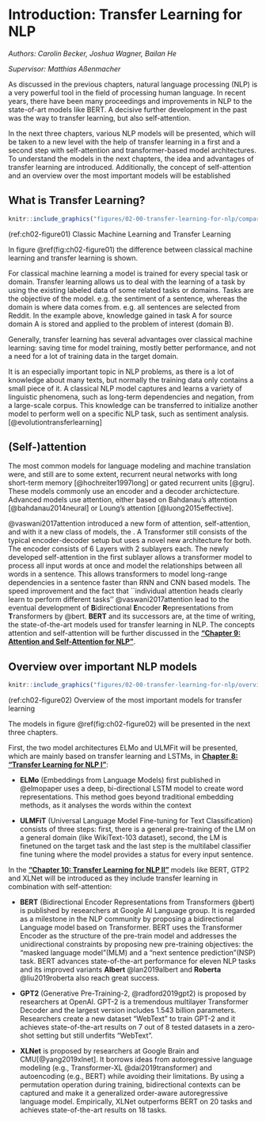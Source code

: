 # Introduction: Transfer Learning for NLP

*Authors: Carolin Becker, Joshua Wagner, Bailan He*

*Supervisor: Matthias Aßenmacher*


As discussed in the previous chapters, natural language processing (NLP) is a very powerful tool in the field of processing human language. In recent years, there have been many proceedings and improvements in NLP to the state-of-art models like BERT. A decisive further development in the past was the way to transfer learning, but also self-attention.

In the next three chapters, various NLP models will be presented, which will be taken to a new level with the help of transfer learning in a first and a second step with self-attention and transformer-based model architectures. To understand the models in the next chapters, the idea and advantages of transfer learning are introduced. Additionally, the concept of self-attention and an overview over the most important models will be established

## What is Transfer Learning?

```r
knitr::include_graphics("figures/02-00-transfer-learning-for-nlp/compare-classical-transferlearning-ml.png")
```
(ref:ch02-figure01) Classic Machine Learning and Transfer Learning

In figure \@ref(fig:ch02-figure01) the difference between classical machine learning and transfer learning is shown. 

For classical machine learning a model is trained for every special task or domain.
Transfer learning allows us to deal with the learning of a task by using the existing labeled data of some related tasks or domains. Tasks are the objective of the model. e.g. the sentiment of a sentence, whereas the domain is where data comes from. e.g. all sentences are selected from Reddit. In the example above, knowledge gained in task A for source domain A is stored and applied to the problem of interest (domain B).

Generally, transfer learning has several advantages over classical machine learning: saving time for model training, mostly better performance, and not a need for a lot of training data in the target domain. 

It is an especially important topic in NLP problems, as there is a lot of knowledge about many texts, but normally the training data only contains a small piece of it. A classical NLP model captures and learns a variety of linguistic phenomena, such as long-term dependencies and negation, from a large-scale corpus. This knowledge can be transferred to initialize another model to perform well on a specific NLP task, such as sentiment analysis. [@evolutiontransferlearning]

## (Self-)attention
The most common models for language modeling and machine translation were, and still are to some extent, recurrent neural networks with long short-term memory [@hochreiter1997long] or gated recurrent units [@gru]. These models commonly use an encoder and a decoder archictecture. Advanced models use attention, either based on Bahdanau's attention [@bahdanau2014neural] or Loung's attention [@luong2015effective].

@vaswani2017attention introduced a new form of attention, self-attention, and with it a new class of models, the \textit{Transformers}. A Transformer still consists of the typical encoder-decoder setup but uses a novel new architecture for both. The encoder consists of 6 Layers with 2 sublayers each. The newly developed self-attention in the first sublayer allows a transformer model to process all input words at once and model the relationships between all words in a sentence. This allows transformers to model long-range dependencies in a sentence faster than RNN and CNN based models. The speed improvement and the fact that ``individual attention heads clearly learn to perform different tasks'' @vaswani2017attention lead to the eventual development of **B**idirectional **E**ncoder **R**epresentations from **T**ransformers by @bert. **BERT** and its successors are, at the time of writing, the state-of-the-art models used for transfer learning in NLP. The concepts attention and self-attention will be further discussed in the [**"Chapter 9: Attention and Self-Attention for NLP "**](#Attention-and-self-Attention-for-nlp).

## Overview over important NLP models

```r
knitr::include_graphics("figures/02-00-transfer-learning-for-nlp/overview-tranferlearning.png")
```
(ref:ch02-figure02) Overview of the most important models for transfer learning

The models in figure \@ref(fig:ch02-figure02) will be presented in the next three chapters. 

First, the two model architectures ELMo and ULMFit will be presented, which are mainly based on transfer learning and LSTMs, in [**Chapter 8: "Transfer Learning for NLP I"**](#Transfer-Learning-for-NLP-I): 

* **ELMo** (Embeddings from Language Models) first published in @elmopaper uses a deep, bi-directional LSTM model to create word representations. This method goes beyond traditional embedding methods, as it analyses the words within the context

* **ULMFiT** (Universal Language Model Fine-tuning for Text Classification) consists of three steps: first, there is a general pre-training of the LM on a general domain (like WikiText-103 dataset), second, the LM is finetuned on the target task and the last step is the multilabel classifier fine tuning where the model provides a status for every input sentence.

In the [**"Chapter 10: Transfer Learning for NLP II"**](#Transfer-Learning-for-NLP-II) models like BERT, GTP2 and XLNet will be introduced as they include transfer learning in combination with self-attention: 

* **BERT** (Bidirectional Encoder Representations from Transformers @bert) is published by researchers at Google AI Language group. 
It is regarded as a milestone in the NLP community by proposing a bidirectional Language model based on Transformer. BERT uses the Transformer Encoder as the structure of the pre-train model and addresses the unidirectional constraints by proposing new pre-training objectives: the "masked language model"(MLM) and a "next sentence prediction"(NSP) task. BERT advances state-of-the-art performance for eleven NLP tasks and its improved variants **Albert** @lan2019albert and **Roberta** @liu2019roberta also reach great success.

* **GPT2** (Generative Pre-Training-2, @radford2019gpt2) is proposed by researchers at OpenAI. GPT-2 is a tremendous multilayer Transformer Decoder and the largest version includes 1.543 billion parameters. Researchers create a new dataset "WebText" to train GPT-2 and it achieves state-of-the-art results on 7 out of 8 tested datasets in a zero-shot setting but still underfits "WebText".

* **XLNet** is proposed by researchers at Google Brain and CMU[@yang2019xlnet]. It borrows ideas from autoregressive language modeling (e.g., Transformer-XL @dai2019transformer) and autoencoding (e.g., BERT) while avoiding their limitations. By using a permutation operation during training, bidirectional contexts can be captured and make it a generalized order-aware autoregressive language model. Empirically, XLNet outperforms BERT on 20 tasks and achieves state-of-the-art results on 18 tasks.

